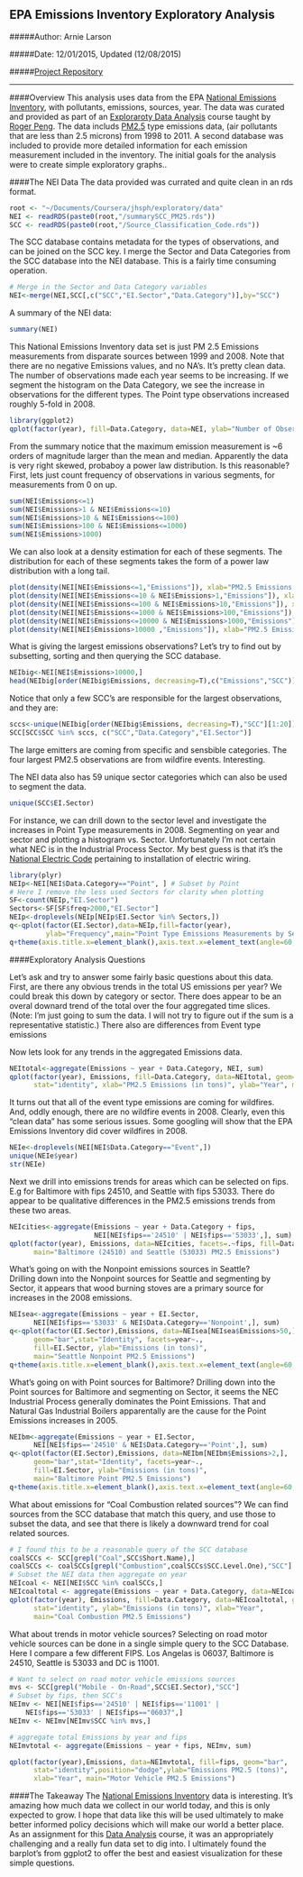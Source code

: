## EPA Emissions Inventory Exploratory Analysis

#####Author: Arnie Larson

#####Date:  12/01/2015, Updated (12/08/2015)

#####[Project Repository](https://github.com/arnielarson/emissions-project)

-------------------

####Overview
This analysis uses data from the EPA [National Emissions Inventory](http://www3.epa.gov/ttnchie1/eiinformation.html),
with pollutants, emissions, sources, year.  The data was curated and provided as part of an  [Exploraroty Data Analysis](https://class.coursera.org/exdata-033) course taught by [Roger Peng](http://www.biostat.jhsph.edu/~rpeng/).  The data includs [PM2.5](http://www.airinfonow.org/html/ed_particulate.html) type emissions data, (air pollutants that are less than 2.5 microns) from 1998 to 2011.  A second database was included to provide more detailed information for each emission measurement included in the inventory.  The initial goals for the analysis were to create simple exploratory graphs..


####The NEI Data
The data provided was currated and quite clean in an rds format.

```r
root <- "~/Documents/Coursera/jhsph/exploratory/data"
NEI <- readRDS(paste0(root,"/summarySCC_PM25.rds"))
SCC <- readRDS(paste0(root,"/Source_Classification_Code.rds"))
```


The SCC database contains metadata for the types of observations, and can be joined on the SCC key.  I merge the Sector and Data Categories from the SCC database into the NEI database.  This is a fairly time consuming operation.

```r
# Merge in the Sector and Data Category variables
NEI<-merge(NEI,SCC[,c("SCC","EI.Sector","Data.Category")],by="SCC")
```

A summary of the NEI data:

```r
summary(NEI)
```

This National Emissions Inventory data set is just PM 2.5 Emissions measurements from disparate sources between 1999 and 2008.  Note that there are no negative Emissions values, and no NA's.  It's pretty clean data.  The number of observations made each year seems to be increasing.  If we segment the histogram on the Data Category, we see the increase in observations for the different types.  The Point type observations increased roughly 5-fold in 2008.

```r
library(ggplot2)
qplot(factor(year), fill=Data.Category, data=NEI, ylab="Number of Observations",xlab="Year",main="NEI PM2.5 Observations")

```

From the summary notice that the maximum emission measurement is ~6 orders of magnitude larger than the mean and median.  Apparently the data is very right skewed, probaboy a power law distribution.  Is this reasonable?  First, lets just count frequency of observations in various segments, for measurements from 0 on up.

```r
sum(NEI$Emissions<=1)
sum(NEI$Emissions>1 & NEI$Emissions<=10)
sum(NEI$Emissions>10 & NEI$Emissions<=100)
sum(NEI$Emissions>100 & NEI$Emissions<=1000)
sum(NEI$Emissions>1000)
```

We can also look at a density estimation for each of these segments.  The distribution for each of these segments takes the form of a power law distribution with a long tail.

```r
plot(density(NEI[NEI$Emissions<=1,"Emissions"]), xlab="PM2.5 Emissions Observations (tons)",main="Density Estimation for PM2.5: 0 to 1 tons")
plot(density(NEI[NEI$Emissions<=10 & NEI$Emissions>1,"Emissions"]), xlab="PM2.5 Emissions Observations (tons)",main="Density Estimation for PM2.5: 1 to 10 tons")
plot(density(NEI[NEI$Emissions<=100 & NEI$Emissions>10,"Emissions"]), xlab="PM2.5 Emissions Observations (tons)",main="Density Estimation for PM2.5: 10 to 100 tons")
plot(density(NEI[NEI$Emissions<=1000 & NEI$Emissions>100,"Emissions"]), xlab="PM2.5 Emissions Observations (tons)",main="Density Estimation for PM2.5: 100 to 1000 tons")
plot(density(NEI[NEI$Emissions<=10000 & NEI$Emissions>1000,"Emissions"]), xlab="PM2.5 Emissions Observations (tons)",main="Density Estimation for PM2.5: 1000 to 10000 tons")
plot(density(NEI[NEI$Emissions>10000 ,"Emissions"]), xlab="PM2.5 Emissions Observations (tons)",main="Density Estimation for PM2.5: 10000 tons and higher")
```

What is giving the largest emissions observations?  Let's try to find out by subsetting, sorting and then querying the SCC database.

```r
NEIbig<-NEI[NEI$Emissions>10000,]
head(NEIbig[order(NEIbig$Emissions, decreasing=T),c("Emissions","SCC")],10)
```

Notice that only a few SCC's are responsible for the largest observations, and they are:

```r
sccs<-unique(NEIbig[order(NEIbig$Emissions, decreasing=T),"SCC"][1:20])
SCC[SCC$SCC %in% sccs, c("SCC","Data.Category","EI.Sector")]
```

The large emitters are coming from specific and sensbible categories.  The four largest PM2.5 observations are from wildfire events.  Interesting.    

The NEI data also has 59 unique sector categories which can also be used to segment the data.

```r
unique(SCC$EI.Sector)
```


For instance, we can drill down to the sector level and investigate the increases in Point Type measurements in 2008.  Segmenting on year and sector and plotting a histogram vs. Sector.  Unfortunately I'm not certain what NEC is in the Industrial Process Sector.  My best guess is that it's the [National Electric Code](https://en.wikipedia.org/wiki/National_Electrical_Code) pertaining to installation of electric wiring.

```r
library(plyr)
NEIp<-NEI[NEI$Data.Category=="Point", ] # Subset by Point
# Here I remove the less used Sectors for clarity when plotting
SF<-count(NEIp,"EI.Sector") 
Sectors<-SF[SF$freq>2000,"EI.Sector"] 
NEIp<-droplevels(NEIp[NEIp$EI.Sector %in% Sectors,])
q<-qplot(factor(EI.Sector),data=NEIp,fill=factor(year),
         ylab="Frequency",main="Point Type Emissions Measurements by Sector")
q+theme(axis.title.x=element_blank(),axis.text.x=element_text(angle=60, hjust=1))

```


####Exploratory Analysis Questions

Let's ask and try to answer some fairly basic questions about this data.  First, are there any obvious trends in the total US emissions per year?  We could break this down by category or sector.  There does appear to be an overal downard trend of the total over the four aggregated time slices.   (Note:  I'm just going to sum the data.  I will not try to figure out if the sum is a representative statistic.)  There also are differences from Event type emissions

Now lets look for any trends in the aggregated Emissions data.

```r
NEItotal<-aggregate(Emissions ~ year + Data.Category, NEI, sum)
qplot(factor(year), Emissions, fill=Data.Category, data=NEItotal, geom="bar", 
      stat="identity", xlab="PM2.5 Emissions (in tons)", ylab="Year", main="Total PM2.5 Emissions")
```

It turns out that all of the event type emissions are coming for wildfires.  And, oddly enough, there are no wildfire events in 2008.  Clearly, even this "clean data" has some serious issues.  Some googling will show that the EPA Emissions Inventory did cover wildfires in 2008.

```r
NEIe<-droplevels(NEI[NEI$Data.Category=="Event",])
unique(NEIe$year)
str(NEIe)
```

Next we drill into emissions trends for areas which can be selected on fips.  E.g for Baltimore with fips 24510, and Seattle with fips 53033.  There do appear to be qualitative differences in the PM2.5 emissions trends from these two areas.

```r
NEIcities<-aggregate(Emissions ~ year + Data.Category + fips, 
                     NEI[NEI$fips=='24510' | NEI$fips=='53033',], sum)
qplot(factor(year), Emissions, data=NEIcities, facets=.~fips, fill=Data.Category, geom="bar", stat="Identity",  ylab="Emissions (in tons)", xlab="Year", 
      main="Baltimore (24510) and Seattle (53033) PM2.5 Emissions")
```

What's going on with the Nonpoint emissions sources in Seattle?  
Drilling down into the Nonpoint sources for Seattle and segmenting by Sector, it appears that wood burning stoves are a primary source for increases in the 2008 emissions.

```r
NEIsea<-aggregate(Emissions ~ year + EI.Sector, 
      NEI[NEI$fips=='53033' & NEI$Data.Category=='Nonpoint',], sum)
q<-qplot(factor(EI.Sector),Emissions, data=NEIsea[NEIsea$Emissions>50,], 
      geom="bar",stat="Identity", facets=year~.,
      fill=EI.Sector, ylab="Emissions (in tons)", 
      main="Seattle Nonpoint PM2.5 Emissions")
q+theme(axis.title.x=element_blank(),axis.text.x=element_text(angle=60, hjust=1))
```


What's going on with Point sources for Baltimore?   Drilling down into the Point sources for Baltimore and segmenting on Sector, it seems the NEC Industrial Process generally dominates the Point Emissions.  That and Natural Gas Industrial Boilers apparentally are the cause for the Point Emissions increases in 2005.

```r
NEIbm<-aggregate(Emissions ~ year + EI.Sector, 
      NEI[NEI$fips=='24510' & NEI$Data.Category=='Point',], sum)
q<-qplot(factor(EI.Sector),Emissions, data=NEIbm[NEIbm$Emissions>2,], 
      geom="bar",stat="Identity", facets=year~.,
      fill=EI.Sector, ylab="Emissions (in tons)", 
      main="Baltimore Point PM2.5 Emissions")
q+theme(axis.title.x=element_blank(),axis.text.x=element_text(angle=60, hjust=1))
```



What about emissions for "Coal Combustion related sources"?  We can find sources from the SCC database that match this query, and use those to subset the data, and see that there is likely a downward trend for coal related sources.

```r
# I found this to be a reasonable query of the SCC database
coalSCCs <- SCC[grepl("Coal",SCC$Short.Name),]
coalSCCs <- coalSCCs[grepl("Combustion",coalSCCs$SCC.Level.One),"SCC"]
# Subset the NEI data then aggregate on year
NEIcoal <- NEI[NEI$SCC %in% coalSCCs,]
NEIcoaltotal <- aggregate(Emissions ~ year + Data.Category, data=NEIcoal, sum)
qplot(factor(year), Emissions, fill=Data.Category, data=NEIcoaltotal, geom="bar", 
      stat="identity", ylab="Emissions (in tons)", xlab="Year", 
      main="Coal Combustion PM2.5 Emissions")
```

What about trends in motor vehicle sources?  Selecting on road motor vehicle sources can be done in a single simple query to the SCC Database.  Here I compare a few different FIPS.
Los Angelas is 06037, Baltimore is 24510, Seattle is 53033 and DC is 11001.

```r
# Want to select on road motor vehicle emissions sources
mvs <- SCC[grepl("Mobile - On-Road",SCC$EI.Sector),"SCC"]
# Subset by fips, then SCC's
NEImv <- NEI[NEI$fips=='24510' | NEI$fips=='11001' |  
    NEI$fips=='53033' | NEI$fips=="06037",]
NEImv <- NEImv[NEImv$SCC %in% mvs,]

# aggregate total Emissions by year and fips
NEImvtotal <- aggregate(Emissions ~ year + fips, NEImv, sum)

qplot(factor(year),Emissions, data=NEImvtotal, fill=fips, geom="bar", 
      stat="identity",position="dodge",ylab="Emissions PM2.5 (tons)",
      xlab="Year", main="Motor Vehicle PM2.5 Emissions")

```

####The Takeaway
The [National Emissions Inventory](http://www3.epa.gov/ttnchie1/eiinformation.html) data is interesting.  It's amazing how much data we collect in our world today, and this is only expected to grow.  I hope that data like this will be used ultimately to make better informed policy decisions which will make our world a better place.  As an assignment for this [Data Analysis](https://class.coursera.org/exdata-033) course, it was an appropriately challenging and a really fun data set to dig into.  I ultimately found the barplot's from ggplot2 to offer the best and easiest visualization for these simple questions.